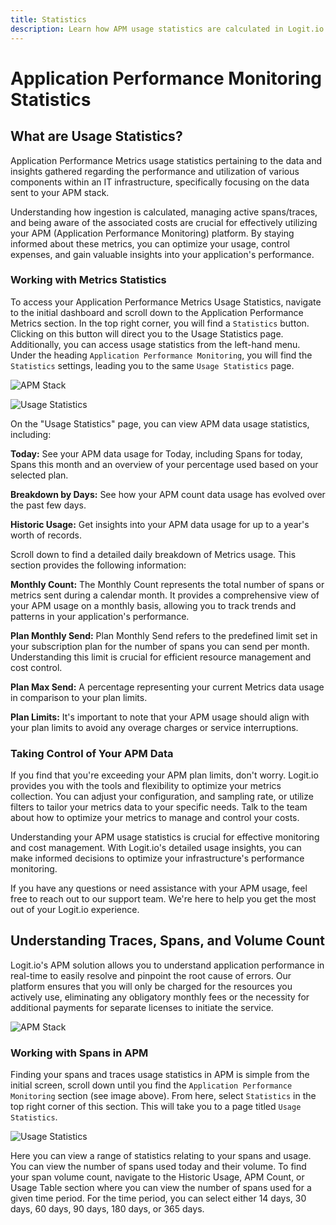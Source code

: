 ```yaml
---
title: Statistics
description: Learn how APM usage statistics are calculated in Logit.io
---
```


# Application Performance Monitoring Statistics

## What are Usage Statistics?

Application Performance Metrics usage statistics pertaining to the data and 
insights gathered regarding the performance and utilization of various components 
within an IT infrastructure, specifically focusing on the data sent to your APM stack.

Understanding how ingestion is calculated, managing active spans/traces, and 
being aware of the associated costs are crucial for effectively utilizing your 
APM (Application Performance Monitoring) platform. By staying informed about 
these metrics, you can optimize your usage, control expenses, and gain valuable 
insights into your application's performance.

### Working with Metrics Statistics

To access your Application Performance Metrics Usage Statistics, navigate to the 
initial dashboard and scroll down to the Application Performance Metrics section. 
In the top right corner, you will find a `Statistics` button. 
Clicking on this button will direct you to the Usage Statistics page. 
Additionally, you can access usage statistics from the left-hand menu. 
Under the heading `Application Performance Monitoring`, you will find the  `Statistics` 
settings, leading you to the same `Usage Statistics` page.

![APM Stack](@/images/help/apm/overview/apm-stack.png)

![Usage Statistics](@/images/help/apm/usage-statistics.png)

On the "Usage Statistics" page, you can view APM data usage statistics, including:

**Today:** See your APM data usage for Today, including Spans for today, Spans 
this month and an overview of your percentage used based on your selected plan.

**Breakdown by Days:** See how your APM count data usage has evolved over the past few days.

**Historic Usage:** Get insights into your APM data usage for up to a year's worth of records.

Scroll down to find a detailed daily breakdown of Metrics usage. This section 
provides the following information:

**Monthly Count:** The Monthly Count represents the total number of 
spans or metrics sent during a calendar month. It provides a 
comprehensive view of your APM usage on a monthly basis, allowing 
you to track trends and patterns in your application's performance.

**Plan Monthly Send:** Plan Monthly Send refers to the predefined limit 
set in your subscription plan for the number of spans you can send per month. 
Understanding this limit is crucial for efficient resource management and cost control.

**Plan Max Send:** A percentage representing your current 
Metrics data usage in comparison to your plan limits.

**Plan Limits:** It's important to note that your APM usage should align with 
your plan limits to avoid any overage charges or service interruptions.

### Taking Control of Your APM Data

If you find that you're exceeding your APM plan limits, don't worry. Logit.io 
provides you with the tools and flexibility to optimize your metrics collection. 
You can adjust your configuration, and sampling rate, or utilize filters to 
tailor your metrics data to your specific needs. Talk to the team about how 
to optimize your metrics to manage and control your costs.

Understanding your APM usage statistics is crucial for effective monitoring and 
cost management. With Logit.io's detailed usage insights, you can make informed 
decisions to optimize your infrastructure's performance monitoring.

If you have any questions or need assistance with your APM usage, feel free to 
reach out to our support team. We're here to help you get the most out of your Logit.io experience.

## Understanding Traces, Spans, and Volume Count

Logit.io's APM solution allows you to understand application performance 
in real-time to easily resolve and pinpoint the root cause of errors. Our 
platform ensures that you will only be charged for the resources you 
actively use, eliminating any obligatory monthly fees or the necessity 
for additional payments for separate licenses to initiate the service.

![APM Stack](@/images/help/apm/overview/apm-stack.png)

### Working with Spans in APM

Finding your spans and traces usage statistics in APM is simple from the 
initial screen, scroll down until you find the `Application Performance Monitoring` 
section (see image above). From here, select `Statistics` in the top right corner 
of this section. This will take you to a page titled `Usage Statistics`.

![Usage Statistics](@/images/help/apm/usage-statistics.png)

Here you can view a range of statistics relating to your spans and usage. You 
can view the number of spans used today and their volume. To find your span 
volume count, navigate to the Historic Usage, APM Count, or Usage Table section 
where you can view the number of spans used for a given time period. For the 
time period, you can select either 14 days, 30 days, 60 days, 90 days, 180 days, or 365 days.